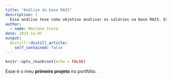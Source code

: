 ```yaml
---
title: "Análise da base RAIS"
description: |
  Essa análise teve como objetivo analisar os salários na base RAIS. Esse projeto foi feito na Semana Data Science na prático do Curso-R.
author:
  - name: Mariana Costa
date: 2021-12-07
output:
  distill::distill_article:
    self_contained: false
---
```


```r
knitr::opts_chunk$set(echo = FALSE)
```

Esse é o meu **primeiro projeto** no portfólio.

